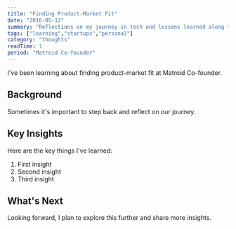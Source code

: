 ```yaml
---
title: "Finding Product-Market Fit"
date: "2016-05-12"
summary: "Reflections on my journey in tech and lessons learned along the way."
tags: ["learning","startups","personal"]
category: "thoughts"
readTime: 1
period: "Matroid Co-founder"
---
```


I've been learning about finding product-market fit at Matroid Co-founder.

## Background

Sometimes it's important to step back and reflect on our journey.

## Key Insights

Here are the key things I've learned:

1. First insight
2. Second insight
3. Third insight

## What's Next

Looking forward, I plan to explore this further and share more insights.

